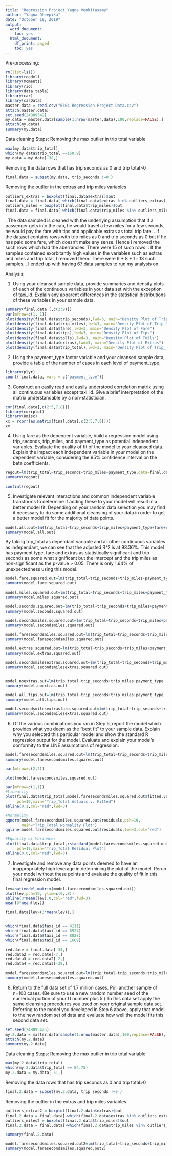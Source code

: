 ---
title: "Regression Project_Yagna Venkitasamy"
author: "Yagna Dheepika"
date: "October 19, 2019"
output:
  word_document:
    toc: yes
  html_document:
    df_print: paged
    toc: yes
---
Pre-processing:
```{r}
rm(list=ls())
library(readxl)
library(moments)
library(rio)
library(data.table)
library(car)
library(carData)
master.data = read.csv("6304 Regression Project Data.csv")
attach(master.data)
set.seed(24889542)
my.data = master.data[sample(1:nrow(master.data),100,replace=FALSE),]
attach(my.data)
summary(my.data)
```
Data cleaning Steps:
Removing the max outlier in trip total variable
```{r}
max(my.data$trip_total)
which(my.data$trip_total ==150.9)
my.data = my.data[-38,]
```
Removing the data rows that has trip seconds as 0 and trip total>0
```{r}
final.data = subset(my.data, trip_seconds !=0 )
```
Removing the outlier in the extras and trip miles variables
```{r}
outliers_extras = boxplot(final.data$extras)$out
final.data = final.data[-which(final.data$extras %in% outliers_extras),]
outliers_miles = boxplot(final.data$trip_miles)$out
final.data = final.data[-which(final.data$trip_miles %in% outliers_miles),]
```
.	The data sampled is cleaned with the underlying assumption that if a passenger gets into the cab, he would travel a few miles for a few seconds, he would pay the fare with tips and applicable extras as total trip fare.
.	If the dataset contains rows with  trip miles as 0 and trip seconds as 0 but if he has paid some fare, which doesn't make any sense. Hence I removed the such rows which had the aberrancies. There were 15 of such rows.
.	If the samples contained exorbitantly high values in the variables such as extras and miles and trip total, I removed them. There were 9 + 8 + 1= 18 such samples.
.	I ended up with having 67 data samples to run my analysis on.

Analysis:

1.	Using your cleansed sample data, provide summaries and density plots of each of the continuous variables in your data set with the exception of taxi_id.  Explain any apparent differences in the statistical distributions of these variables in your sample data.

```{r}
summary(final.data [,c(2:9)])
par(mfrow=c(1, 1))
plot(density(final.data$trip_seconds),lwd=3, main="Density Plot of Trip_Seconds")
plot(density(final.data$trip_miles),lwd=3, main="Density Plot of Trip_Miles")
plot(density(final.data$fare),lwd=3, main="Density Plot of Fare")
plot(density(final.data$tips),lwd=3, main="Density Plot of Tips")
plot(density(final.data$tolls),lwd=3, main="Density Plot of Tolls")
plot(density(final.data$extras),lwd=3, main="Density Plot of Extras")
plot(density(final.data$trip_total),lwd=3, main="Density Plot of Trip_Total")
```

2.	Using the payment_type factor variable and your cleansed sample data, provide a table of the number of cases in each level of payment_type.

```{r}
library(plyr)
count(final.data, vars = c("payment_type"))
```

3.	Construct an easily read and easily understood correlation matrix using all continuous variables except taxi_id.  Give a brief interpretation of the matrix understandable by a non-statistician. 

```{r}
cor(final.data[,c(2:5,7,8)])
library(corrplot)
library(Hmisc)
xx = rcorr(as.matrix(final.data[,c(2:5,7,8)]))
xx
```

4.	Using fare as the dependent variable, build a regression model using trip_seconds, trip_miles, and payment_type as potential independent variables.  Evaluate the quality of fit of the model to your cleansed data.  Explain the impact each independent variable in your model on the dependent variable, considering the 95% confidence interval on the beta coefficients.

```{r}
regout=lm(trip_total~trip_seconds+trip_miles+payment_type,data=final.data)
summary(regout)

confint(regout)
```


5.	Investigate relevant interactions and common independent variable transforms to determine if adding these to your model will result in a better model fit.  Depending on your random data selection you may find it necessary to do some additional cleansing of your data in order to get a better model fit for the majority of data points.  

```{r}
model.all.out=lm(trip_total~trip_seconds+trip_miles+payment_type+fare+extras,data=final.data)
summary(model.all.out)
```

By taking trip_total as dependant variable and all other continuous variables as independant, we can see that the adjusted R^2 is at 98.36%. This model has payment type, fare and extras as statistically significant and trip seconds as some what significant but the intercept and the trip miles as non-significant as the p-value > 0.05. There is only 1.64% of unexpectedness using this model.

```{r}

model.fare.squared.out=lm(trip_total~trip_seconds+trip_miles+payment_type+fare+extras+I(fare^2), data =final.data)
summary(model.fare.squared.out)

model.miles.squared.out=lm(trip_total~trip_seconds+trip_miles+payment_type+fare+extras+I(trip_miles^2), data =final.data)
summary(model.miles.squared.out)

model.seconds.squared.out=lm(trip_total~trip_seconds+trip_miles+payment_type+fare+extras+I(trip_seconds^2), data =final.data)
summary(model.seconds.squared.out)

model.secondsmiles.squared.out=lm(trip_total~trip_seconds+trip_miles+payment_type+fare+extras+I(trip_seconds^2)+I(trip_miles^2), data =final.data)
summary(model.secondsmiles.squared.out)

model.faresecondsmiles.squared.out=lm(trip_total~trip_seconds+trip_miles+payment_type+fare+extras+I(fare^2)+I(trip_seconds^2)+I(trip_miles^2), data =final.data)
summary(model.faresecondsmiles.squared.out)

model.extras.squared.out=lm(trip_total~trip_seconds+trip_miles+payment_type+extras+I(extras^2)+tips, data =final.data)
summary(model.extras.squared.out)

model.secondsmilesextras.squared.out=lm(trip_total~trip_seconds+trip_miles+payment_type+extras+I(extras^2)+fare+I(trip_seconds^2)+I(trip_miles^2), data =final.data)
summary(model.secondsmilesextras.squared.out)


model.noextras.out=lm(trip_total~trip_seconds+trip_miles+payment_type +fare,data=final.data)
summary(model.noextras.out)

model.all.tips.out=lm(trip_total~trip_seconds+trip_miles+payment_type +fare+extras+tips, data=final.data)
summary(model.all.tips.out)

model.secondsmilesextrasfare.squared.out=lm(trip_total~trip_seconds+trip_miles+payment_type+extras+I(extras^2)+fare+I(trip_seconds^2)+I(trip_miles^2)+I(fare^2), data =final.data)
summary(model.secondsmilesextras.squared.out)


```

6.	Of the various combinations you ran in Step 5, report the model which provides what you deem as the "best fit" to your sample data.  Explain why you selected this particular model and show the standard R regression output for the model.  Evaluate and explain your model's conformity to the LINE assumptions of regression. 

```{r}
model.faresecondsmiles.squared.out=lm(trip_total~trip_seconds+trip_miles+payment_type+fare+extras+I(fare^2)+I(trip_seconds^2)+I(trip_miles^2), data =final.data)
summary(model.faresecondsmiles.squared.out)

par(mfrow=c(2,2))

plot(model.faresecondsmiles.squared.out)

par(mfrow=c(1,1))
#Linearity
plot(final.data$trip_total,model.faresecondsmiles.squared.out$fitted.values,
     pch=19,main="Trip_Total Actuals v. Fitted")
abline(0,1,col="red",lwd=3)

#Normality
qqnorm(model.faresecondsmiles.squared.out$residuals,pch=19,
       main="Trip_Total Normality Plot")
qqline(model.faresecondsmiles.squared.out$residuals,lwd=3,col="red")

#Equality of Variances
plot(final.data$trip_total,rstandard(model.faresecondsmiles.squared.out),
     pch=19,main="Trip_Total Residual Plot")
abline(0,0,col="red",lwd=3)

```
7.	Investigate and remove any data points deemed to have an inappropriately high leverage in determining the plot of the model.  Rerun your model without these points and evaluate the quality of fit in this final regression model.

```{r}
lev=hat(model.matrix(model.faresecondsmiles.squared.out))
plot(lev,pch=19, ylim=c(0,.8))
abline(3*mean(lev),0,col="red",lwd=3)
mean(3*mean(lev))

final.data[lev>(3*mean(lev)),]


which(final.data$taxi_id == 4111) 
which(final.data$taxi_id == 6524)
which(final.data$taxi_id == 8028)
which(final.data$taxi_id == 1669)

red.date = final.data[-34,]
red.data2 = red.date[-7,]
red.data3 = red.data2[-2,]
red.data4 = red.data3[-39,]

model.faresecondsmiles.squared.out=lm(trip_total~trip_seconds+trip_miles+payment_type+fare+extras+I(fare^2)+I(trip_seconds^2)+I(trip_miles^2), data = red.data4)
summary(model.faresecondsmiles.squared.out)

```

8.	Return to the full data set of 1.7 million cases.  Pull another sample of n=100 cases.  (Be sure to use a new random number seed of the numerical portion of your U number plus 5.) To this data set apply the same cleansing procedures you used on your original sample data set.  Referring to the model you developed in Step 6 above, apply that model to the new random set of data and evaluate how well the model fits this second data set.

```{r}

set.seed(248895425)
my.2.data = master.data[sample(1:nrow(master.data),100,replace=FALSE),]
attach(my.2.data)
summary(my.2.data)
```
Data cleaning Steps:
Removing the max outlier in trip total variable
```{r}
max(my.2.data$trip_total)
which(my.2.data$trip_total == 84.75)
my.2.data = my.data[-51,]
```
Removing the data rows that has trip seconds as 0 and trip total>0
```{r}
final.2.data = subset(my.2.data, trip_seconds !=0 )
```
Removing the outlier in the extras and trip miles variables
```{r}
outliers_extras2 = boxplot(final.2.data$extras)$out
final.2.data = final.data[-which(final.2.data$extras %in% outliers_extras2),]
outliers_miles2 = boxplot(final.2.data$trip_miles)$out
final.2.data = final.data[-which(final.2.data$trip_miles %in% outliers_miles2),]

summary(final.2.data)

model.faresecondsmiles.squared.out2=lm(trip_total~trip_seconds+trip_miles+payment_type+fare+extras+I(fare^2)+I(trip_seconds^2)+I(trip_miles^2), data = final.2.data)
summary(model.faresecondsmiles.squared.out2)
```
